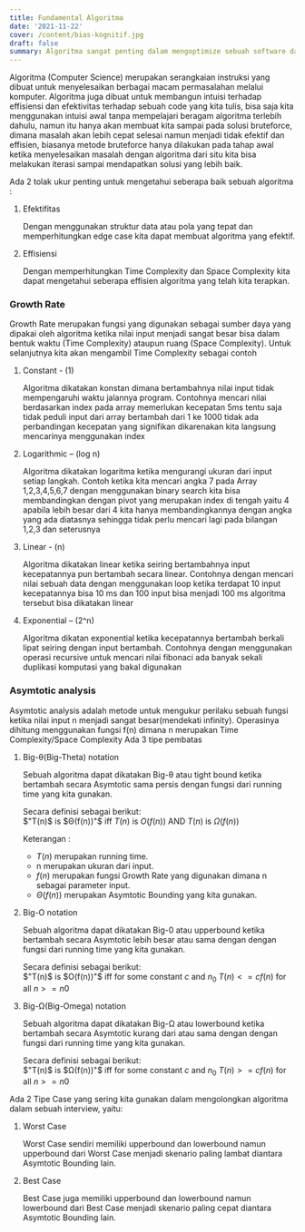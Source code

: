 ```yaml
---
title: Fundamental Algoritma
date: '2021-11-22'
cover: /content/bias-kognitif.jpg
draft: false
summary: Algoritma sangat penting dalam mengoptimize sebuah software dan bahkan dengan membuat algoritma yang lebih baik di beberapa kasus bisa jauh lebih cepat dibandingkan dengan komputer yang lebih powerfull
---
```


Algoritma (Computer Science) merupakan serangkaian instruksi yang dibuat untuk menyelesaikan berbagai macam permasalahan melalui komputer.
Algoritma juga dibuat untuk membangun intuisi terhadap effisiensi dan efektivitas terhadap sebuah code yang kita tulis, bisa saja kita menggunakan intuisi awal tanpa mempelajari beragam algoritma terlebih dahulu, namun itu hanya akan membuat kita sampai pada solusi bruteforce, dimana masalah akan lebih cepat selesai namun menjadi tidak efektif dan effisien, biasanya metode bruteforce hanya dilakukan pada tahap awal ketika menyelesaikan masalah dengan algoritma dari situ kita bisa melakukan iterasi sampai mendapatkan solusi yang lebih baik.

Ada 2 tolak ukur penting untuk mengetahui seberapa baik sebuah algoritma :

1. Efektifitas

    Dengan menggunakan struktur data atau pola yang tepat dan memperhitungkan edge case kita dapat membuat algoritma yang efektif.

2. Effisiensi

    Dengan memperhitungkan Time Complexity dan Space Complexity kita dapat mengetahui seberapa effisien algoritma yang telah kita terapkan.

### Growth Rate

Growth Rate merupakan fungsi yang digunakan sebagai sumber daya yang dipakai oleh algoritma ketika nilai input menjadi sangat besar bisa dalam bentuk waktu (Time Complexity) ataupun ruang (Space Complexity). Untuk selanjutnya kita akan mengambil Time Complexity sebagai contoh

1. Constant - (1)

    Algoritma dikatakan konstan dimana bertambahnya nilai input tidak mempengaruhi waktu jalannya program. Contohnya mencari nilai berdasarkan index pada array memerlukan kecepatan 5ms tentu saja tidak peduli input dari array bertambah dari 1 ke 1000 tidak ada perbandingan kecepatan yang signifikan dikarenakan kita langsung mencarinya menggunakan index

2. Logarithmic – (log n)

    Algoritma dikatakan logaritma ketika mengurangi ukuran dari input setiap langkah. Contoh ketika kita mencari angka 7 pada Array 1,2,3,4,5,6,7 dengan menggunakan binary search kita bisa membandingkan dengan pivot yang merupakan index di tengah yaitu 4 apabila lebih besar dari 4 kita hanya membandingkannya dengan angka yang ada diatasnya sehingga tidak perlu mencari lagi pada bilangan 1,2,3 dan seterusnya

3. Linear - (n)

    Algoritma dikatakan linear ketika seiring bertambahnya input kecepatannya pun bertambah secara linear. Contohnya dengan mencari nilai sebuah data dengan menggunakan loop ketika terdapat 10 input kecepatannya bisa 10 ms dan 100 input bisa menjadi 100 ms algoritma tersebut bisa dikatakan linear

4. Exponential – (2^n)

    Algoritma dikatan exponential ketika kecepatannya bertambah berkali lipat seiring dengan input bertambah. Contohnya dengan menggunakan operasi recursive untuk mencari nilai fibonaci ada banyak sekali duplikasi komputasi yang bakal digunakan

### Asymtotic analysis

Asymtotic analysis adalah metode untuk mengukur perilaku sebuah fungsi ketika nilai input n menjadi sangat besar(mendekati infinity). Operasinya dihitung menggunakan fungsi f(n) dimana n merupakan Time Complexity/Space Complexity Ada 3 tipe pembatas

1.  Big-θ(Big-Theta) notation

    Sebuah algoritma dapat dikatakan Big-θ atau tight bound ketika bertambah secara Asymtotic sama persis dengan fungsi dari running time yang kita gunakan.

    Secara definisi sebagai berikut:  
    $"T(n)$ is $Θ(f(n))"$ iff $T(n)$ is $O(f(n))$ AND $T(n)$ is $Ω(f(n))$

    Keterangan :

    -   $T(n)$ merupakan running time.
    -   n merupakan ukuran dari input.
    -   $f(n)$ merupakan fungsi Growth Rate yang digunakan dimana n sebagai parameter input.
    -   $Θ(f(n))$ merupakan Asymtotic Bounding yang kita gunakan.

2.  Big-O notation

    Sebuah algoritma dapat dikatakan Big-0 atau upperbound ketika bertambah secara Asymtotic lebih besar atau sama dengan dengan fungsi dari running time yang kita gunakan.

    Secara definisi sebagai berikut:  
    $"T(n)$ is $O(f(n))"$ iff for some constant $c$ and $n_{0}$ $T(n) <= cf(n)$ for all $n >= n0$

3.  Big-Ω(Big-Omega) notation

    Sebuah algoritma dapat dikatakan Big-Ω atau lowerbound ketika bertambah secara Asymtotic kurang dari atau sama dengan dengan fungsi dari running time yang kita gunakan.

    Secara definisi sebagai berikut:  
    $"T(n)$ is $Ω(f(n))"$ iff for some constant $c$ and $n_{0}$ $T(n) >= cf(n)$ for all $n >= n0$

Ada 2 Tipe Case yang sering kita gunakan dalam mengolongkan algoritma dalam sebuah interview, yaitu:

1. Worst Case

    Worst Case sendiri memiliki upperbound dan lowerbound namun upperbound dari Worst Case menjadi skenario paling lambat diantara Asymtotic Bounding lain.

2. Best Case

    Best Case juga memiliki upperbound dan lowerbound namun lowerbound dari Best Case menjadi skenario paling cepat diantara Asymtotic Bounding lain.
